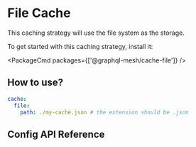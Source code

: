 
# File Cache

This caching strategy will use the file system as the storage.

To get started with this caching strategy, install it:

<PackageCmd packages={['@graphql-mesh/cache-file']} />

## How to use?

```yaml filename="package.json"
cache:
  file:
    path: ./my-cache.json # the extension should be .json
```

## Config API Reference


<API />
